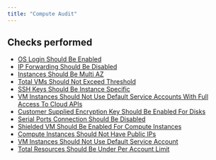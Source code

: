 ```yaml
---
title: "Compute Audit"
---
```


## Checks performed

- [OS Login Should Be Enabled](gcpcomputemonitoring/rules/os_login_enabled)
- [IP Forwarding Should Be Disabled](gcpcomputemonitoring/rules/ip_forwarding_disabled)
- [Instances Should Be Multi AZ](gcpcomputemonitoring/rules/instances_multi_az)
- [Total VMs Should Not Exceed Threshold](gcpcomputemonitoring/rules/vm_max_instances)
- [SSH Keys Should Be Instance Specific](gcpcomputemonitoring/rules/instance_level_ssh_only)
- [VM Instances Should Not Use Default Service Accounts With Full Access To Cloud APIs](gcpcomputemonitoring/rules/vm_instances_least_privilege)
- [Customer Supplied Encryption Key Should Be Enabled For Disks](gcpcomputemonitoring/rules/csek_encryption_enabled)
- [Serial Ports Connection Should Be Disabled](gcpcomputemonitoring/rules/serial_ports_disabled)
- [Shielded VM Should Be Enabled For Compute Instances](gcpcomputemonitoring/rules/shielded_vm_enabled)
- [Compute Instances Should Not Have Public IPs](gcpcomputemonitoring/rules/compute_no_public_ip_addresses)
- [VM Instances Should Not Use Default Service Account](gcpcomputemonitoring/rules/compute_not_using_default_service_account)
- [Total Resources Should Be Under Per Account Limit](gcpcomputemonitoring/rules/service_limits)

